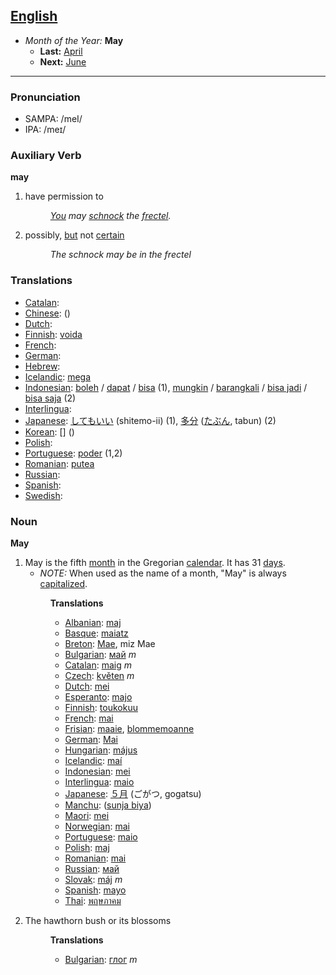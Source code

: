== [[English]] ==
*''Month of the Year:'' '''May'''
**'''Last:''' [[April]]
**'''Next:''' [[June]]
----

=== Pronunciation ===

*SAMPA: /meI/
*IPA: /meɪ/

=== Auxiliary Verb ===
'''may'''
# have permission to
#: ''[[You]] may [[schnock]] the [[frectel]].''
# possibly, [[but]] not [[certain]]
#: ''The schnock may be in the frectel''

=== Translations ===

*[[Catalan]]: [[]] '' ''
*[[Chinese]]: [[]] ()
*[[Dutch]]: [[]] '' ''
*[[Finnish]]: [[voida]]
*[[French]]: [[]] '' ''
*[[German]]: [[]] '' ''
*[[Hebrew]]: [[]] '' ''
*[[Icelandic]]: [[mega]]
*[[Indonesian]]: [[boleh]] / [[dapat]] / [[bisa]] (1), [[mungkin]] / [[barangkali]] / [[bisa jadi]] / [[bisa saja]] (2)
*[[Interlingua]]: [[]]
*[[Japanese]]: [[してもいい]] (shitemo-ii) (1), [[多分]] ([[たぶん]], tabun) (2)
*[[Korean]]: [[]] [] ()
*[[Polish]]: [[]]
*[[Portuguese]]: [[poder]] (1,2)
*[[Romanian]]: [[putea]]
*[[Russian]]: [[]]
*[[Spanish]]: [[]] '' ''
*[[Swedish]]: [[]] '' ''


=== Noun ===
'''May'''
# May is the fifth [[month]] in the Gregorian [[calendar]]. It has 31 [[day]]s.
#*''NOTE:'' When used as the name of a month, "May" is always [[capitalize]]d.
#:'''Translations'''
#:*[[Albanian]]: [[maj]]
#:*[[Basque]]: [[maiatz]]
#:*[[Breton]]: [[Mae]], miz Mae
#:*[[Bulgarian]]: [[май]] ''m''
#:*[[Catalan]]: [[maig]] ''m''
#:*[[Czech]]: [[květen]] ''m''
#:*[[Dutch]]: [[mei]]
#:*[[Esperanto]]: [[majo]]
#:*[[Finnish]]: [[toukokuu]]
#:*[[French]]: [[mai]]
#:*[[Frisian]]: [[maaie]], [[blommemoanne]]
#:*[[German]]: [[Mai]]
#:*[[Hungarian]]: [[május]]
#:*[[Icelandic]]: [[maí]]
#:*[[Indonesian]]: [[mei]]
#:*[[Interlingua]]: [[maio]]
#:*[[Japanese]]: [[５月]] (ごがつ, gogatsu)
#:*[[Manchu]]: ([[sunja biya]])
#:*[[Maori]]: [[mei]]
#:*[[Norwegian]]: [[mai]]
#:*[[Portuguese]]: [[maio]]
#:*[[Polish]]: [[maj]]
#:*[[Romanian]]: [[mai]]
#:*[[Russian]]: [[май]]
#:*[[Slovak]]: [[máj]] ''m''
#:*[[Spanish]]: [[mayo]]
#:*[[Thai]]: [[พฤษภาคม]]
#:
# The hawthorn bush or its blossoms
#:'''Translations'''
#:*[[Bulgarian]]: [[глог]] ''m''